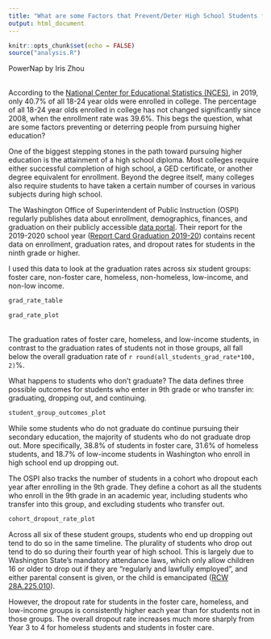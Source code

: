 ```yaml
---
title: "What are some Factors that Prevent/Deter High School Students from Pursuing Higher Education?"
output: html_document
---
```


```r
knitr::opts_chunk$set(echo = FALSE)
source("analysis.R")
```

PowerNap by Iris Zhou
  \
  \
  
According to the [National Center for Educational Statistics (NCES)](https://nces.ed.gov/programs/digest/d20/tables/dt20_302.60.asp), in 2019, only 40.7% of all 18-24 year olds were enrolled in college. The percentage of all 18-24 year olds enrolled in college has not changed significantly since 2008, when the enrollment rate was 39.6%. This begs the question, what are some factors preventing or deterring people from pursuing higher education?

One of the biggest stepping stones in the path toward pursuing higher education is the attainment of a high school diploma. Most colleges require either successful completion of high school, a GED certificate, or another degree equivalent for enrollment. Beyond the degree itself, many colleges also require students to have taken a certain number of courses in various subjects during high school.

The Washington Office of Superintendent of Public Instruction (OSPI) regularly publishes data about enrollment, demographics, finances, and graduation on their publicly accessible [data portal](https://www.k12.wa.us/data-reporting/data-portal). Their report for the 2019-2020 school year ([Report Card Graduation 2019-20](https://data.wa.gov/Education/Report-Card-Graduation-2019-20/gges-4vcv)) contains recent data on enrollment, graduation rates, and dropout rates for students in the ninth grade or higher.

I used this data to look at the graduation rates across six student groups: foster care, non-foster care, homeless, non-homeless, low-income, and non-low income.

```r
grad_rate_table
```


```r
grad_rate_plot
```
  \
The graduation rates of foster care, homeless, and low-income students, in contrast to the graduation rates of students not in those groups, all fall below the overall graduation rate of `r round(all_students_grad_rate*100, 2)`%. 


What happens to students who don't graduate? The data defines three possible outcomes for students who enter in 9th grade or who transfer in: graduating, dropping out, and continuing. 


```r
student_group_outcomes_plot
```

While some students who do not graduate do continue pursuing their secondary education, the majority of students who do not graduate drop out. More specifically, 38.8% of students in foster care, 31.6% of homeless students, and 18.7% of low-income students in Washington who enroll in high school end up dropping out. 

The OSPI also tracks the number of students in a cohort who dropout each year after enrolling in the 9th grade. They define a cohort as all the students who enroll in the 9th grade in an academic year, including students who transfer into this group, and excluding students who transfer out.

```r
cohort_dropout_rate_plot
```

Across all six of these student groups, students who end up dropping out tend to do so in the same timeline. The plurality of students who drop out tend to do so during their fourth year of high school. This is largely due to Washington State's mandatory attendance laws, which only allow children 16 or older to drop out if they are "regularly and lawfully employed", and either parental consent is given, or the child is emancipated ([RCW 28A.225.010](https://app.leg.wa.gov/rcw/default.aspx?cite=28a.225.010)). 

However, the dropout rate for students in the foster care, homeless, and low-income groups is consistently higher each year than for students not in those groups. The overall dropout rate increases much more sharply from Year 3 to 4 for homeless students and students in foster care. 


  \
  \